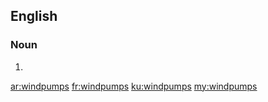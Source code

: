==English==

===Noun===
{{head|en}}

# {{plural of|windpump}}

[[ar:windpumps]]
[[fr:windpumps]]
[[ku:windpumps]]
[[my:windpumps]]